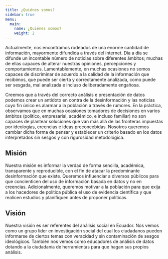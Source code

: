 ```yaml
---
title: ¿Quiénes somos?
sidebar: true
menu: 
  main: 
    name: ¿Quiénes somos?
    weight: 2
---
```


Actualmente, nos encontramos rodeados de una enorme cantidad de información, mayormente difundida a través del internet. Día a día se difunde un incontable número de noticias sobre diferentes ámbitos; muchas de ellas capaces de alterar nuestras opiniones, percepciones y comportamientos. Lamentablemente, en muchas ocasiones no somos capaces de discriminar de acuerdo a la calidad de la información que recibimos, que puede ser cierta y correctamente analizada, como puede ser sesgada, mal analizada e incluso deliberadamente engañosa.

Creemos que a través del correcto análisis e presentación de datos podemos crear un antídoto en contra de la desinformación y las noticias cuyo fin único es alarmar a la población a través de rumores. En la práctica, observamos que en muchas ocasiones tomadores de decisiones en varios ámbitos (político, empresarial, académico, e incluso familiar) no son capaces de plantear soluciones que van más allá de las fronteras impuestas por ideologías, creencias e ideas preconcebidas. Nosotros queremos cambiar dicha forma de pensar y establecer un criterio basado en los datos interpretados sin sesgos y con rigurosidad metodológica.

## Misión

Nuestra misión es informar la verdad de forma sencilla, académica, transparente y reproducible, con el fin de atacar la predominante desinformación que existe. Queremos influenciar a diversos públicos para que concienticen del uso de información basada en datos y no en creencias. Adicionalmente, queremos motivar a la población para que exija a los hacedores de política pública el uso de evidencia científica y que realicen estudios y planifiquen antes de proponer políticas. 

## Visión

Nuestra visión es ser referentes del análisis social en Ecuador. Nos vemos como un grupo líder en investigación social del cual los ciudadanos pueden informarse de ciertos temas con veracidad y sin contaminación de sesgos ideológicos. También nos vemos como educadores de análisis de datos dotando a la ciudadanía de herramientas para que hagan sus propios análisis.
